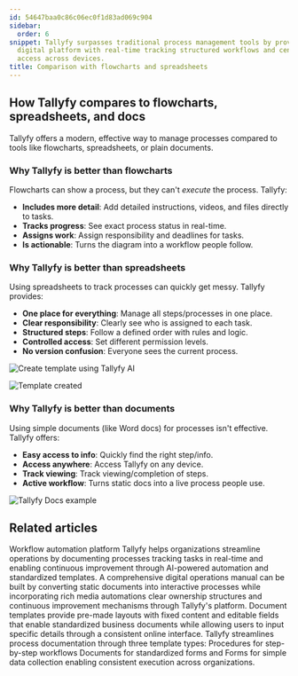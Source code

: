 ```yaml
---
id: 54647baa0c86c06ec0f1d83ad069c904
sidebar:
  order: 6
snippet: Tallyfy surpasses traditional process management tools by providing an actionable
  digital platform with real-time tracking structured workflows and centralized information
  access across devices.
title: Comparison with flowcharts and spreadsheets
---
```


## How Tallyfy compares to flowcharts, spreadsheets, and docs

Tallyfy offers a modern, effective way to manage processes compared to tools like flowcharts, spreadsheets, or plain documents.

### Why Tallyfy is better than flowcharts

Flowcharts can show a process, but they can't *execute* the process. Tallyfy:

*   **Includes more detail**: Add detailed instructions, videos, and files directly to tasks.
*   **Tracks progress**: See exact process status in real-time.
*   **Assigns work**: Assign responsibility and deadlines for tasks.
*   **Is actionable**: Turns the diagram into a workflow people follow.

<lite-vimeo videoid="338954164"></lite-vimeo>

### Why Tallyfy is better than spreadsheets

Using spreadsheets to track processes can quickly get messy. Tallyfy provides:

*   **One place for everything**: Manage all steps/processes in one place.
*   **Clear responsibility**: Clearly see who is assigned to each task.
*   **Structured steps**: Follow a defined order with rules and logic.
*   **Controlled access**: Set different permission levels.
*   **No version confusion**: Everyone sees the current process.

![Create template using Tallyfy AI](https://screenshots.tallyfy.com/tallyfy%2Fpro%2Fdesktop-light-create-client-onboarding-template-from-tallyfyAI.png)

![Template created](https://screenshots.tallyfy.com/tallyfy%2Fpro%2Fdesktop-light-click-create-template-by-tallyfyai.png)

### Why Tallyfy is better than documents

Using simple documents (like Word docs) for processes isn't effective. Tallyfy offers:

*   **Easy access to info**: Quickly find the right step/info.
*   **Access anywhere**: Access Tallyfy on any device.
*   **Track viewing**: Track viewing/completion of steps.
*   **Active workflow**: Turns static docs into a live process people use.

![Tallyfy Docs example](https://screenshots.tallyfy.com/file-glr8zwFK1D.gif)


## Related articles
<CardGrid>
<LinkTitleCard header="<b>Introduction</b>" href="/products/pro/" > Workflow automation platform Tallyfy helps organizations streamline operations by documenting processes tracking tasks in real-time and enabling continuous improvement through AI-powered automation and standardized templates. </LinkTitleCard>
<LinkTitleCard header="<b>How To > Build an effective operations manual</b>" href="/products/pro/tutorials/how-to/build-effective-operations-manual/" > A comprehensive digital operations manual can be built by converting static documents into interactive processes while incorporating rich media automations clear ownership structures and continuous improvement mechanisms through Tallyfy's platform. </LinkTitleCard>
<LinkTitleCard header="<b>Documenting > Documents</b>" href="/products/pro/documenting/documents/" > Document templates provide pre-made layouts with fixed content and editable fields that enable standardized business documents while allowing users to input specific details through a consistent online interface. </LinkTitleCard>
<LinkTitleCard header="<b>Pro > Essentials</b>" href="/products/pro/documenting/" > Tallyfy streamlines process documentation through three template types: Procedures for step-by-step workflows Documents for standardized forms and Forms for simple data collection enabling consistent execution across organizations. </LinkTitleCard>
</CardGrid>